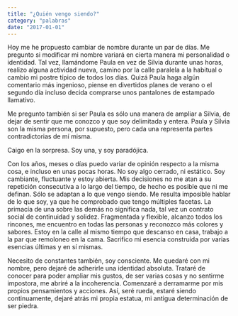 ```yaml
---
title: "¿Quién vengo siendo?"
category: "palabras"
date: "2017-01-01"
---
```


Hoy me he propuesto cambiar de nombre durante un par de días. Me pregunto si modificar mi nombre variará en cierta manera mi personalidad o identidad. Tal vez, llamándome Paula en vez de Silvia durante unas horas, realizo alguna actividad nueva, camino por la calle paralela a la habitual o cambio mi postre típico de todos los días. Quizá Paula haga algún comentario más ingenioso, piense en divertidos planes de verano o el segundo día incluso decida comprarse unos pantalones de estampado llamativo.

Me pregunto también si ser Paula es sólo una manera de ampliar a Silvia, de dejar de sentir que me conozco y que soy delimitada y entera. Paula y Silvia son la misma persona, por supuesto, pero cada una representa partes contradictorias de mí misma.

Caigo en la sorpresa. Soy una, y soy paradójica.

Con los años, meses o días puedo variar de opinión respecto a la misma cosa, e incluso en unas pocas horas. No soy algo cerrado, ni estático. Soy cambiante, fluctuante y estoy abierta. Mis decisiones no me atan a su repetición consecutiva a lo largo del tiempo, de hecho es posible que ni me definan. Sólo se adaptan a lo que vengo siendo. Me resulta imposible hablar de lo que soy, ya que he comprobado que tengo múltiples facetas. La primacía de una sobre las demás no significa nada, tal vez un contrato social de continuidad y solidez. Fragmentada y flexible, alcanzo todos los rincones, me encuentro en todas las personas y reconozco más colores y sabores. Estoy en la calle al mismo tiempo que descanso en casa, trabajo a la par que remoloneo en la cama. Sacrifico mi esencia construida por varias esencias últimas y en sí mismas.

Necesito de constantes también, soy consciente. Me quedaré con mi nombre, pero dejaré de adherirle una identidad absoluta. Trataré de conocer para poder ampliar mis gustos, de ser varias cosas y no sentirme impostora, me abriré a la incoherencia. Comenzaré a derramarme por mis propios pensamientos y acciones. Así, seré rueda, estaré siendo continuamente, dejaré atrás mi propia estatua, mi antigua determinación de ser piedra.